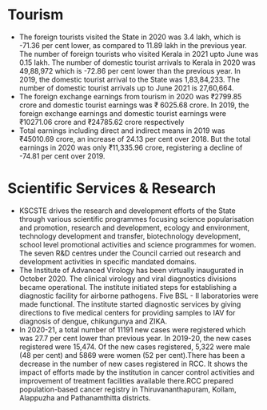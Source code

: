 # Tourism
- The foreign tourists visited the State in 2020 was 3.4 lakh, which is -71.36 per cent lower, as compared to 11.89 lakh in the previous year. The number of foreign tourists who visited Kerala in 2021 upto June was 0.15 lakh. The number of domestic tourist arrivals to Kerala in 2020 was 49,88,972  which is -72.86 per cent lower than the previous year. In 2019, the domestic tourist arrival to the State was 1,83,84,233. The number of domestic tourist arrivals up to June 2021 is 27,60,664.
- The foreign exchange earnings from tourism in 2020 was ₹2799.85 crore and domestic tourist earnings was ₹ 6025.68 crore. In 2019, the foreign exchange earnings and domestic tourist earnings were ₹10271.06 crore and ₹24785.62 crore respectively
- Total earnings including direct and indirect means in 2019 was ₹45010.69 crore, an increase of 24.13 per cent over 2018.  But the total earnings in 2020 was only ₹11,335.96 crore, registering a decline of -74.81 per cent over 2019.

# Scientific Services & Research
- KSCSTE drives the research and development efforts of the State through various scientific programmes focusing science popularisation and promotion, research and development, ecology and environment, technology development and transfer, biotechnology development, school level promotional activities and science programmes for women. The seven R&D centres under the Council carried out research and development activities in specific mandated domains.
- The Institute of Advanced Virology has been virtually inaugurated in October 2020.  The clinical virology and viral diagnostics divisions became operational.  The institute initiated steps for establishing a diagnostic facility for airborne pathogens. Five BSL - II laboratories were made functional. The institute started diagnostic services by giving directions to five medical centers for providing samples to IAV for diagnosis of dengue, chikungunya and ZIKA.
- In 2020-21, a total number of 11191 new cases were registered which was 27.7 per cent lower than previous year.  In 2019-20, the new cases registered were 15,474. Of the new cases registered, 5,322 were male (48 per cent) and 5869 were women (52 per cent).There has been a decrease in the number of new cases registered in RCC. It shows the impact of efforts made by the institution in cancer control activities and improvement of treatment facilities available there.RCC prepared population-based cancer registry in Thiruvananthapuram, Kollam, Alappuzha and Pathanamthitta districts.
